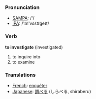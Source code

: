 === Pronunciation ===
*[[w:SAMPA|SAMPA]]: /'/
*[[w:IPA|IPA]]: /'&#618;n'v&#603;st&#618;ge&#618;t/

=== Verb ===

'''to investigate''' (investigated)

# to inquire into
# to examine

=== Translations ===
*[[French]]: [[enquêter]]
*[[Japanese]]: [[調べる]] (しらべる, shiraberu)